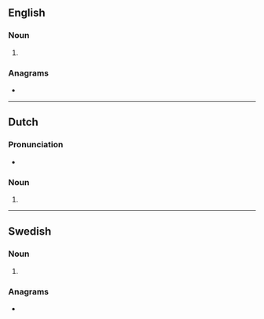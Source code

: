 ==English==

===Noun===
{{head|en|noun form}}

# {{plural of|en|navel}}

===Anagrams===
* {{anagrams|en|a=aelnsv|Valens|elvans|levans|snavel}}

----

==Dutch==

===Pronunciation===
* {{audio|nl|Nl-navels.ogg|Audio}}

===Noun===
{{head|nl|noun form}}

# {{nl-noun form of|pl|navel}}

----

==Swedish==

===Noun===
{{head|sv|noun form}}

# {{sv-noun-form-indef-gen|navel}}

===Anagrams===
* {{anagrams|sv|a=aelnsv|alvens|elvans|lavens|slaven|svalen|valens|valsen}}